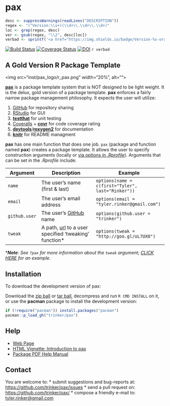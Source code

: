 pax
=======

```r
desc <- suppressWarnings(readLines("DESCRIPTION"))
regex <- "(^Version:\\s+)(\\d+\\.\\d+\\.\\d+)"
loc <- grep(regex, desc)
ver <- gsub(regex, "\\2", desc[loc])
verbad <- sprintf('<a href="https://img.shields.io/badge/Version-%s-orange.svg"><img src="https://img.shields.io/badge/Version-%s-orange.svg" alt="Version"/></a></p>', ver, ver)
````

[![Build Status](https://travis-ci.org/trinker/pax.png?branch=master)](https://travis-ci.org/trinker/pax)
[![Coverage Status](https://coveralls.io/repos/trinker/pax/badge.png?branch=master)](https://coveralls.io/r/trinker/pax?branch=master)
[![DOI](https://zenodo.org/badge/5398/trinker/pax.svg)](http://dx.doi.org/10.5281/zenodo.15891)
`r verbad`

## A Gold Version R Package Template


<img src="inst/pax_logo/r_pax.png" width="20%", alt="">  

[**pax**](http://trinker.github.io/pax_dev) is a package template system that is NOT designed to be light weight.  It is the delux, gold version of a package template.  **pax** enforces a fairly narrow package management philosophy.  It expects the user will utilize:

1.  [GitHub](https://github.com) for repository sharing
2.  [RStudio](http://www.rstudio.com/) for GUI 
3.  [**testthat**](http://cran.r-project.org/web/packages/testthat/index.html) for unit testing
4.  [Coveralls](https://coveralls.io/) + [**covr**](https://github.com/jimhester/covr) for code coverage rating
5.  [**devtools**](http://cran.r-project.org/web/packages/devtools/index.html)/[**roxygen2**](http://cran.r-project.org/web/packages/roxygen2/index.html) for documentation 
6.  [**knitr**](http://yihui.name/knitr/) for README managment

**pax** has one main function that does one job.  `pax` (package and function named **pax**) creates a package template.  It allows the user to specify construction arguments (locally or [via options in *.Rprofile*](http://www.statmethods.net/interface/customizing.html)). Arguments that can be set in the *.Rprofile* include:


| Argument         |  Description                                       | Example                                             |
|------------------|---------------------------------------------|-----------------------------------------------------|
| `name`  | The user's name (first & last) |   `options(name = c(first="Tyler",  last="Rinker"))`|                 |
| `email`  | The user's email address |   `options(email = "tyler.rinker@gmail.com")`|  
| `github.user`  | The user's [GitHub](https://github.com) name |   `options(github.user = "trinker")`|  
| `tweak`  | A path, [url](http://goo.gl/oL7UXO) to a user specified 'tweaking' function\* |   `options(tweak = "http://goo.gl/oL7UXO")`| 

\****Note***: *See `?pax` for more information about the `tweak` argument; [CLICK HERE](https://raw.githubusercontent.com/trinker/pax_tweak/master/pax_tweak.R) for an example.*

## Installation

To download the development version of pax:

Download the [zip ball](https://github.com/trinker/pax/zipball/master) or [tar ball](https://github.com/trinker/pax/tarball/master), decompress and run `R CMD INSTALL` on it, or use the **pacman** package to install the development version:

```r
if (!require("pacman")) install.packages("pacman")
pacman::p_load_gh("trinker/pax")
```

## Help

- [Web Page](http://trinker.github.com/pax/)     
- [HTML Vignette: Introduction to pax](http://trinker.github.io/pax/vignettes/introduction.html)       
- [Package PDF Help Manual](https://dl.dropboxusercontent.com/u/61803503/pax.pdf)   

## Contact

You are welcome to:
* submit suggestions and bug-reports at: <https://github.com/trinker/pax/issues>
* send a pull request on: <https://github.com/trinker/pax/>
* compose a friendly e-mail to: <tyler.rinker@gmail.com>




